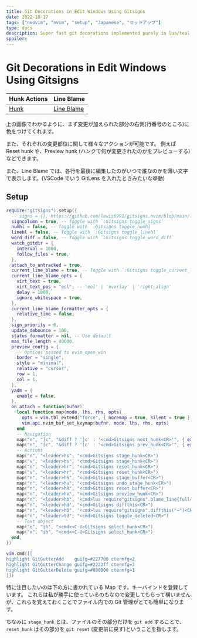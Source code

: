 ```yaml
---
title: Git Decorations in Edit Windows Using Gitsigns
date: 2022-10-17
tags: ["neovim", "nvim", "setup", "Japanese", "セットアップ"]
type: docs
description: Super fast git decorations implemented purely in lua/teal. [30-git-config/gitsigns]
spoiler:
---
```


# Git Decorations in Edit Windows Using Gitsigns

| Hunk Actions                                                                      | Line Blame                                                                              |
| --------------------------------------------------------------------------------- | --------------------------------------------------------------------------------------- |
| [Hunk](https://raw.githubusercontent.com/lewis6991/media/main/gitsigns_blame.gif) | [Line Blame](https://raw.githubusercontent.com/lewis6991/media/main/gitsigns_blame.gif) |

上の画像でわかるように、まず変更が加えられた部分の右側(行番号のところ)に色をつけてくれます。

また、それぞれの変更部位に関して様々なアクションが可能です。
例えば Reset hunk や、Preview hunk (ハンクで何が変更されたのかをプレビューする)などできます。

また、Line Blame では、各行を最後に編集したのがいつで誰なのかを薄い文字で表示します。(VSCode でいう GitLens を入れたときみたいな挙動)

## Setup

```lua filename="30-git-config/gitsigns.lua"
require("gitsigns").setup({
  -- signs = {}, https://github.com/lewis6991/gitsigns.nvim/blob/main/lua/gitsigns/config.lua
  signcolumn = true, -- Toggle with `:Gitsigns toggle_signs`
  numhl = false, -- Toggle with `:Gitsigns toggle_numhl`
  linehl = false, -- Toggle with `:Gitsigns toggle_linehl`
  word_diff = false, -- Toggle with `:Gitsigns toggle_word_diff`
  watch_gitdir = {
    interval = 1000,
    follow_files = true,
  },
  attach_to_untracked = true,
  current_line_blame = true, -- Toggle with `:Gitsigns toggle_current_line_blame`
  current_line_blame_opts = {
    virt_text = true,
    virt_text_pos = "eol", -- 'eol' | 'overlay' | 'right_align'
    delay = 1000,
    ignore_whitespace = true,
  },
  current_line_blame_formatter_opts = {
    relative_time = false,
  },
  sign_priority = 6,
  update_debounce = 100,
  status_formatter = nil, -- Use default
  max_file_length = 40000,
  preview_config = {
    -- Options passed to nvim_open_win
    border = "single",
    style = "minimal",
    relative = "cursor",
    row = 1,
    col = 1,
  },
  yadm = {
    enable = false,
  },
  on_attach = function(bufnr)
    local function map(mode, lhs, rhs, opts)
      opts = vim.tbl_extend("force", { noremap = true, silent = true }, opts or {})
      vim.api.nvim_buf_set_keymap(bufnr, mode, lhs, rhs, opts)
    end
    -- Navigation
    map("n", "]c", "&diff ? ']c' : '<cmd>Gitsigns next_hunk<CR>'", { expr = true })
    map("n", "[c", "&diff ? '[c' : '<cmd>Gitsigns prev_hunk<CR>'", { expr = true })
    -- Actions
    map("n", "<leader>hs", "<cmd>Gitsigns stage_hunk<CR>")
    map("v", "<leader>hs", "<cmd>Gitsigns stage_hunk<CR>")
    map("n", "<leader>hr", "<cmd>Gitsigns reset_hunk<CR>")
    map("v", "<leader>hr", "<cmd>Gitsigns reset_hunk<CR>")
    map("n", "<leader>hS", "<cmd>Gitsigns stage_buffer<CR>")
    map("n", "<leader>hu", "<cmd>Gitsigns undo_stage_hunk<CR>")
    map("n", "<leader>hR", "<cmd>Gitsigns reset_buffer<CR>")
    map("n", "<leader>hv", "<cmd>Gitsigns preview_hunk<CR>")
    map("n", "<leader>hb", '<cmd>lua require"gitsigns".blame_line{full=true}<CR>')
    map("n", "<leader>hd", "<cmd>Gitsigns diffthis<CR>")
    map("n", "<leader>hD", '<cmd>lua require"gitsigns".diffthis("~")<CR>')
    map("n", "<leader>td", "<cmd>Gitsigns toggle_deleted<CR>")
    -- Text object
    map("o", "ih", "<cmd><C-U>Gitsigns select_hunk<CR>")
    map("x", "ih", "<cmd><C-U>Gitsigns select_hunk<CR>")
  end,
})

vim.cmd([[
highlight GitGutterAdd    guifg=#227700 ctermfg=2
highlight GitGutterChange guifg=#2222ff ctermfg=3
highlight GitGutterDelete guifg=#880000 ctermfg=1
]])
```

特に注目したいのは下の方に書かれている Map です。キーバインドを登録しています。
これらは私が勝手に使っているのもなので変更してもらって構いませんが、これらを覚えておくことでファイル内での Git 管理がとても簡単になります。

ちなみに `stage_hunk` とは、ファイルのその部分だけを `git add` することで、
`reset_hunk` はその部分を `git reset` (変更前に戻す)ということを指します。
